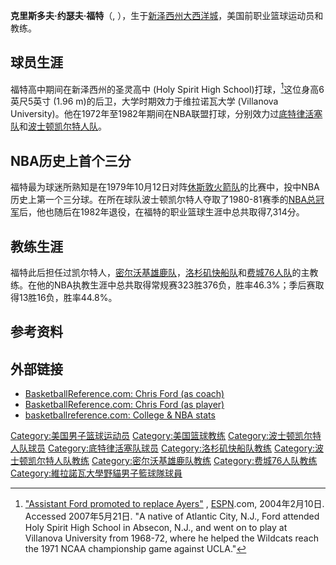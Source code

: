 {{infobox NBA Player
| image = 
| name = 克里斯·福特<br/>Chris Ford
| position = 后卫/前锋
| height_ft =  6| height_in = 5
| weight = 190磅
| nationality = USA
| birth_date = {{birth date and age|1949|1|11}} 
| birth_place = [[新泽西州|新泽西州]][[大西洋城|大西洋城]]
| college = [[维拉诺瓦大学|维拉诺瓦大学]] 
| draft = 第二轮的第4顺位
| draft_year = 1972年
| draft_team = [[底特律活塞队|底特律活塞队]]
| career_start = 1972年
| career_end = 1982年
| former_teams = 底特律活塞队 1972 - 1978<br>[[波士顿凯尔特人队|波士顿凯尔特人队]] 1978 - 1982
}}

'''克里斯多夫·约瑟夫·福特'''（{{lang-en|'''Christopher Joseph Ford'''}}, {{bd|1949年|1月11日||}}），生于[[新泽西州|新泽西州]][[大西洋城|大西洋城]]，美国前职业篮球运动员和教练。 

==球员生涯==
福特高中期间在新泽西州的圣灵高中 (Holy Spirit High School)打球，<ref>[http://sports.espn.go.com/nba/news/story?id=1731658 "Assistant Ford promoted to replace Ayers"] {{Wayback|url=http://sports.espn.go.com/nba/news/story?id=1731658 |date=20151226194131 }}, [[ESPN|ESPN]].com, 2004年2月10日. Accessed 2007年5月21日. "A native of Atlantic City, N.J., Ford attended Holy Spirit High School in Absecon, N.J., and went on to play at Villanova University from 1968-72, where he helped the Wildcats reach the 1971 NCAA championship game against UCLA."</ref>这位身高6英尺5英寸 (1.96 m)的后卫，大学时期效力于维拉诺瓦大学 (Villanova University)。他在1972年至1982年期间在NBA联盟打球，分别效力过[[底特律活塞队|底特律活塞队]]和[[波士顿凯尔特人队|波士顿凯尔特人队]]。

==NBA历史上首个三分==
福特最为球迷所熟知是在1979年10月12日对阵[[休斯敦火箭队|休斯敦火箭队]]的比赛中，投中NBA历史上第一个三分球。在所在球队波士顿凯尔特人夺取了1980-81赛季的[[NBA总冠军|NBA总冠军]]后，他也随后在1982年退役，在福特的职业篮球生涯中总共取得7,314分。

==教练生涯==
福特此后担任过凯尔特人，[[密尔沃基雄鹿队|密尔沃基雄鹿队]]，[[洛杉矶快船队|洛杉矶快船队]]和[[费城76人队|费城76人队]]的主教练。在他的NBA执教生涯中总共取得常规赛323胜376负，胜率46.3%；季后赛取得13胜16负，胜率44.8%。

==参考资料==
{{reflist}}

==外部链接==
*[http://www.basketball-reference.com/coaches/fordch01c.html BasketballReference.com:  Chris Ford (as coach)] {{Wayback|url=http://www.basketball-reference.com/coaches/fordch01c.html |date=20201216014158 }}
*[http://www.basketball-reference.com/players/f/fordch01.html BasketballReference.com:  Chris Ford (as player)] {{Wayback|url=http://www.basketball-reference.com/players/f/fordch01.html |date=20201129142424 }}
*[https://web.archive.org/web/20051128042223/http://www.basketballreference.com/players/playerpage.htm?ilkid=FORDCH01 basketballreference.com: College & NBA stats]

{{start box}} 
{{succession box|3=[[波士顿凯尔特人队|波士顿凯尔特人队]]主教练|1=[[吉米·罗杰斯_(篮球教练)|吉米·罗杰斯]] |2=[[M·L·凯尔|凯尔]]|4=1990–1995}}
{{succession box|3=[[密尔沃基雄鹿队|密尔沃基雄鹿队]]主教练|1=[[老迈克·邓利维|老迈克·邓利维]] |2=[[乔治·卡尔|乔治·卡尔]]|4=1996–1998}}
{{succession box|3=[[洛杉矶快船队|洛杉矶快船队]]主教练|1=[[比尔·费奇|比尔·费奇]] |2=[[吉姆·托德|吉姆·托德]]|4=1999–2000}}
{{succession box|3=[[费城76人队|费城76人队]]主教练|1=[[兰迪·阿耶斯|兰迪·阿耶斯]] |2=[[吉米·奥布莱恩_(篮球教练)|吉米·奥布莱恩]]|4=2004 (临时)}}
{{end box}}

{{1972 NBA Draft}}
{{BostonCelticsCoach}}
{{BucksCoach}}
{{LosAngelesClippersCoach}}
{{SixersCoach}}
{{Boston Celtics 1980-81 NBA champions}}

{{Authority control}}
{{DEFAULTSORT:Ford, Chris}}
[[Category:美国男子篮球运动员|Category:美国男子篮球运动员]]
[[Category:美国篮球教练|Category:美国篮球教练]]
[[Category:波士顿凯尔特人队球员|Category:波士顿凯尔特人队球员]]
[[Category:底特律活塞队球员|Category:底特律活塞队球员]]
[[Category:洛杉矶快船队教练|Category:洛杉矶快船队教练]]
[[Category:波士顿凯尔特人队教练|Category:波士顿凯尔特人队教练]]
[[Category:密尔沃基雄鹿队教练|Category:密尔沃基雄鹿队教练]]
[[Category:费城76人队教练|Category:费城76人队教练]]
[[Category:維拉諾瓦大學野貓男子籃球隊球員|Category:維拉諾瓦大學野貓男子籃球隊球員]]